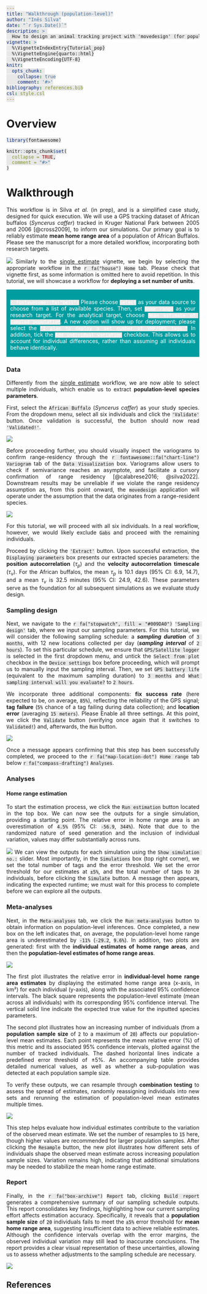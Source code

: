 ```yaml
---
title: "Walkthrough (population-level)"
author: "Inês Silva"
date: "`r Sys.Date()`"
description: > 
  How to design an animal tracking project with 'movedesign' (for population-level inferences) 
vignette: >
  %\VignetteIndexEntry{Tutorial_pop}
  %\VignetteEngine{quarto::html}
  %\VignetteEncoding{UTF-8}
knitr:
  opts_chunk: 
    collapse: true
    comment: '#>'
bibliography: references.bib
csl: style.csl
---
```


```{=html}
<style>
body {
    text-align: justify;
}
svg {
  margin-right: 0.3em;
}
.custom-box {
    background-color: #009DA0;
    color: white;
    padding: 10px 10px 2px 10px;
    margin: 8px 0 8px 0;
}
code {
  background-color: RGB(232, 232, 232) !important;
}
</style>
```

# Overview

```r

library(fontawesome)

knitr::opts_chunk$set(
  collapse = TRUE,
  comment = "#>"
)
```

# Walkthrough

This workflow is in Silva *et al.* (in prep), and is a simplified case study, designed for quick execution. We will use a GPS tracking dataset of African buffalos (*Syncerus caffer*) tracked in Kruger National Park between 2005 and 2006 [@cross2009], to inform our simulations. Our primary goal is to reliably estimate **mean home range area** of a population of African Buffalos. Please see the manuscript for a more detailed workflow, incorporating both research targets.

![](images/tutorial2_img1.png){fig-align="center"} Similarly to the [single estimate](https://ecoisilva.github.io/movedesign/articles/movedesign.html) vignette, we begin by selecting the appropriate workflow in the `r fa("house")` `Home` tab. Please check that vignette first, as some information is omitted here to avoid repetition. In this tutorial, we will showcase a workflow for **deploying a set number of units**.

::: custom-box
`r fontawesome::fa("bell")` Please choose `Select` as your data source to choose from a list of available species. Then, set `Home range` as your research target. For the analytical target, choose `Mean estimate of sampled population`. A new option will show up for deployment; please select the `"I plan to deploy a set number of VHF/GPS tags."` In addition, tick the `Add individual variation` checkbox. This allows us to account for individual differences, rather than assuming all individuals behave identically.
:::

### Data

Differently from the [single estimate](https://ecoisilva.github.io/movedesign/articles/movedesign.html) workflow, we are now able to select multiple individuals, which enable us to extract **population-level species parameters**.

First, select the `African Buffalo` (*Syncerus caffer*) as your study species. From the dropdown menu, select all six individuals and click the `'Validate'` button. Once validation is successful, the button should now read `'Validated!'`.

![](images/tutorial2_img2.png){fig-align="center"}

Before proceeding further, you should visually inspect the variograms to confirm range-residency through the `r fontawesome::fa("chart-line")` `Variogram` tab of the `Data Visualization` box. Variograms allow users to check if semivariance reaches an asymptote, and facilitate a cursory confirmation of range residency [@calabrese2016; @silva2022]. Downstream results may be unreliable if we violate the range residency assumption as, from this point onward, the `movedesign` application will operate under the assumption that the data originates from a range-resident species.

![](images/tutorial2_img3.png){fig-align="center"}

For this tutorial, we will proceed with all six individuals. In a real workflow, however, we would likely exclude `Gabs` and proceed with the remaining individuals.

Proceed by clicking the `'Extract'` button. Upon successful extraction, the `Displaying parameters` box presents our extracted species parameters: the **position autocorrelation** ($\tau_p$) and the **velocity autocorrelation timescale** ($\tau_v$). For the African buffalos, the mean $\tau_p$ is 10.1 days (95% CI: 6.9, 14.7), and a mean $\tau_v$ is 32.5 minutes (95% CI: 24.9, 42.6). These parameters serve as the foundation for all subsequent simulations as we evaluate study design.

### Sampling design

Next, we navigate to the `r fa("stopwatch", fill = "#009DA0")` `'Sampling design'` tab, where we input our sampling parameters. For this tutorial, we will consider the following sampling schedule: a ***sampling duration*** of `3 months`, with 12 new locations collected per day (***sampling interval*** of `2 hours`). To set this particular schedule, we ensure that `GPS/Satellite logger` is selected in the first dropdown menu, and untick the `Select from plot` checkbox in the `Device settings` box before proceeding, which will prompt us to manually input the sampling interval. Then, we set `GPS battery life` (equivalent to the maximum sampling duration) to `3 months` and `What sampling interval will you evaluate?` to `2 hours`. 

We incorporate three additional components: **fix success rate** (here expected to be, on average, `85%`), reflecting the reliability of the GPS signal; **tag failure** (`5%` chance of a tag failing during data collection); and **location error** (averaging `15 meters`). Please Enable all three settings. At this point, we click the `Validate` button (verifying once again that it switches to `Validated!`) and, afterwards, the `Run` button.

![](images/tutorial2_img4.png){fig-align="center"}

Once a message appears confirming that this step has been successfully completed, we proceed to the `r fa("map-location-dot")` `Home range` tab below `r fa("compass-drafting")` `Analyses`. 

### Analyses

#### Home range estimation

To start the estimation process, we click the `Run estimation` button located in the top box. We can now see the outputs for a single simulation, providing a starting point. The relative error in home range area is an overestimation of `4.5%` (95% CI: `-56.9`, `344%`). Note that due to the randomized nature of seed generation and the inclusion of individual variation, values may differ substantially across runs.

![](images/tutorial2_img5.png){fig-align="center"}
We can view the outputs for each simulation using the `Show simulation no.:` slider. Most importantly, in the `Simulations` box (top right corner), we set the total number of tags and the error threshold. We set the error threshold for our estimates at `±5%`, and the total number of tags to `20` individuals, before clicking the `Simulate` button. A message then appears, indicating the expected runtime; we must wait for this process to complete before we can explore all the outputs. 

### Meta-analyses

Next, in the `Meta-analyses` tab, we click the `Run meta-analyses` button to obtain information on population-level inferences. Once completed, a new box on the left indicates that, on average, the population-level home range area is underestimated by `-11%` (`-29.2`, `9.6%`). In addition, two plots are generated: first with the **individual estimates of home range areas**, and then the **population-level estimates of home range areas**. 

![](images/tutorial2_img6.png){fig-align="center"}

The first plot illustrates the relative error in **individual-level home range area estimates** by displaying the estimated home range area (x-axis, in km²) for each individual (y-axis), along with the associated 95% confidence intervals. The black square represents the population-level estimate (mean across all individuals) with its corresponding 95% confidence interval. The vertical solid line indicate the expected true value for the inputted species parameters. 

The second plot illustrates how an increasing number of individuals (from a **population sample size** of `2` to a maximum of `20`) affects our population-level mean estimates. Each point represents the mean relative error (%) of this metric and its associated 95% confidence intervals, plotted against the number of tracked individuals. The dashed horizontal lines indicate a predefined error threshold of ±5%. An accompanying table provides detailed numerical values, as well as whether a sub-population was detected at each population sample size.

To verify these outputs, we can resample through **combination testing** to assess the spread of estimates, randomly reassigning individuals into new sets and rerunning the estimation of population-level mean estimates multiple times.

![](images/tutorial2_img7.png){fig-align="center"}

This step helps evaluate how individual estimates contribute to the variation of the observed mean estimate. We set the number of resamples to `15` here, though higher values are recommended for larger population samples. After clicking the `Resample` button, the new plot illustrates how different sets of individuals shape the observed mean estimate across increasing population sample sizes. Variation remains high, indicating that additional simulations may be needed to stabilize the mean home range estimate.

### Report

Finally, in the `r fa("box-archive")` `Report` tab, clicking `Build report` generates a comprehensive summary of our sampling schedule outputs. This report consolidates key findings, highlighting how our current sampling effort affects estimation accuracy. Specifically, it reveals that a **population sample size** of `20` individuals fails to meet the `±5%` error threshold for **mean home range area**, suggesting insufficient data to achieve reliable estimates. Although the confidence intervals overlap with the error margins, the observed individual variation may still lead to inaccurate conclusions. The report provides a clear visual representation of these uncertainties, allowing us to assess whether adjustments to the sampling schedule are necessary.

![](images/tutorial2_img8.png){fig-align="center"}

## References





